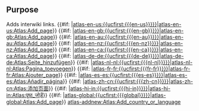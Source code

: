<noinclude>
== Purpose ==
Adds interwiki links.
</noinclude>
<includeonly>
{{#if: {{{en-us|}}}|[[atlas-en-us:{{ucfirst:{{{en-us}}}}}]]|[[atlas-en-us:Atlas:Add_page]]}}
{{#if: {{{en-gb|}}}|[[atlas-en-gb:{{ucfirst:{{{en-gb}}}}}]]|[[atlas-en-gb:Atlas:Add_page]]}}
{{#if: {{{en-au|}}}|[[atlas-en-au:{{ucfirst:{{{en-au}}}}}]]|[[atlas-en-au:Atlas:Add_page]]}}
{{#if: {{{en-nz|}}}|[[atlas-en-nz:{{ucfirst:{{{en-nz}}}}}]]|[[atlas-en-nz:Atlas:Add_page]]}}
{{#if: {{{en-ca|}}}|[[atlas-en-ca:{{ucfirst:{{{en-ca}}}}}]]|[[atlas-en-ca:Atlas:Add_page]]}}
{{#if: {{{de-de|}}}|[[atlas-de-de:{{ucfirst:{{{de-de}}}}}]]|[[atlas-de-de:Atlas:Seite_hinzufügen]]}}
{{#if: {{{nl-nl|}}}|[[atlas-nl-nl:{{ucfirst:{{{nl-nl}}}}}]]|[[atlas-nl-nl:Atlas:Pagina_toevoegen]]}}
{{#if: {{{fr-fr|}}}|[[atlas-fr-fr:{{ucfirst:{{{fr-fr}}}}}]]|[[atlas-fr-fr:Atlas:Ajouter_page]]}}
{{#if: {{{es-es|}}}|[[atlas-es-es:{{ucfirst:{{{es-es}}}}}]]|[[atlas-es-es:Atlas:Añadir_página]]}}
{{#if: {{{zh-cn|}}}|[[atlas-zh-cn:{{ucfirst:{{{zh-cn}}}}}]]|[[atlas-zh-cn:Atlas:添加页面]]}}
{{#if: {{{hi-in|}}}|[[atlas-hi-in:{{ucfirst:{{{hi-in}}}}}]]|[[atlas-hi-in:Atlas:पृष्ठ_जोड़ें]]}}
{{#if: {{{global|}}}|[[atlas-global:{{ucfirst:{{{global}}}}}]]|[[atlas-global:Atlas:Add_page]]}}
[[atlas-addnew:Atlas:Add_country_or_language]]
</includeonly>